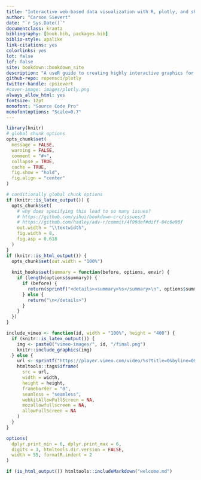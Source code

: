 ```yaml
--- 
title: "Interactive web-based data visualization with R, plotly, and shiny"
author: "Carson Sievert"
date: "`r Sys.Date()`"
documentclass: krantz
bibliography: [book.bib, packages.bib]
biblio-style: apalike
link-citations: yes
colorlinks: yes
lot: false
lof: false
site: bookdown::bookdown_site
description: "A useR guide to creating highly interactive graphics for exploratory and expository visualization."
github-repo: ropensci/plotly
twitter-handle: cpsievert
#cover-image: images/plotly.png
always_allow_html: yes
fontsize: 12pt
monofont: "Source Code Pro"
monofontoptions: "Scale=0.7"
---
```


```r
library(knitr)
# global chunk options
opts_chunk$set(
  message = FALSE, 
  warning = FALSE, 
  comment = "#>",
  collapse = TRUE,
  cache = TRUE,
  fig.show = "hold",
  fig.align = "center"
)

# conditionally global chunk options
if (knitr::is_latex_output()) {
  opts_chunk$set(
    # why does specifying this lead to so many issues?
    # https://github.com/yihui/bookdown-crc/issues/3
    # https://github.com/hadley/adv-r/commit/4f99def#diff-04c6e90f
    out.width = "\\textwidth", 
    fig.width = 8, 
    fig.asp = 0.618
  )
}
if (knitr::is_html_output()) {
  opts_chunk$set(out.width = "100%")
  
  knit_hooks$set(summary = function(before, options, envir) {
    if (length(options$summary)) {
      if (before) {
        return(sprintf("<details><summary>%s</summary>\n", options$summary))
      } else {
        return("\n</details>")
      }
    }
  })
}

include_vimeo <- function(id, width = "100%", height = "400") {
  if (knitr::is_latex_output()) {
    img <- paste0("vimeo-images/", id, "/final.png")
    knitr::include_graphics(img)
  } else {
    url <- sprintf("https://player.vimeo.com/video/%s?title=0&byline=0&portrait=0", id)
    htmltools::tags$iframe(
      src = url, 
      width = width, 
      height = height, 
      frameborder = "0", 
      seamless = "seamless",
      webkitAllowFullScreen = NA, 
      mozallowfullscreen = NA, 
      allowFullScreen = NA
    )
  }
}

options(
  dplyr.print_min = 6, dplyr.print_max = 6, 
  digits = 3, htmltools.dir.version = FALSE,
  width = 55, formatR.indent = 2
)
```


```r
if (is_html_output()) htmltools::includeMarkdown("welcome.md")
```
